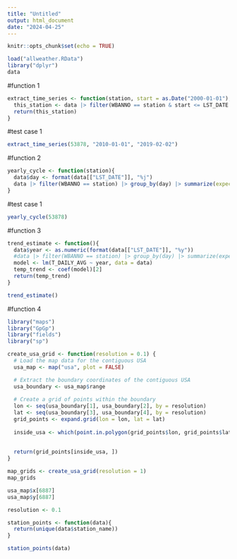---
title: "Untitled"
output: html_document
date: "2024-04-25"
---

```{r setup, include=FALSE}
knitr::opts_chunk$set(echo = TRUE)
```

```{r}
load("allweather.RData")
library("dplyr")
data

```

#function 1
```{r}

extract_time_series <- function(station, start = as.Date("2000-01-01"), end = as.Date("2024-05-07")){
  this_station <- data |> filter(WBANNO == station & start <= LST_DATE & end >= LST_DATE)
  return(this_station)
}
```

#test case 1
```{r}
extract_time_series(53878, "2010-01-01", "2019-02-02")
```


#function 2

```{r}
yearly_cycle <- function(station){
  data$day <- format(data[["LST_DATE"]], "%j")
  data |> filter(WBANNO == station) |> group_by(day) |> summarize(expected_avg_temp = mean(T_DAILY_AVG, na.rm = TRUE))
}

```
#test case 1
```{r}
yearly_cycle(53878)

```
#function 3
```{r}
trend_estimate <- function(){
  data$year <- as.numeric(format(data[["LST_DATE"]], "%y"))
  #data |> filter(WBANNO == station) |> group_by(day) |> summarize(expected_avg_temp = mean(T_DAILY_AVG, na.rm = TRUE))
  model <- lm(T_DAILY_AVG ~ year, data = data)
  temp_trend <- coef(model)[2]
  return(temp_trend)
}
```

```{r}
trend_estimate()
```
#function 4
```{r}

library("maps")
library("GpGp")
library("fields")
library("sp")

```



```{r}
create_usa_grid <- function(resolution = 0.1) {
  # Load the map data for the contiguous USA
  usa_map <- map("usa", plot = FALSE)

  # Extract the boundary coordinates of the contiguous USA
  usa_boundary <- usa_map$range
  
  # Create a grid of points within the boundary
  lon <- seq(usa_boundary[1], usa_boundary[2], by = resolution)
  lat <- seq(usa_boundary[3], usa_boundary[4], by = resolution)
  grid_points <- expand.grid(lon = lon, lat = lat)
 
  inside_usa <- which(point.in.polygon(grid_points$lon, grid_points$lat, usa_map$x[1:6886], usa_map$y[1:6886]) == 1)
  
  
  return(grid_points[inside_usa, ])
}

map_grids <- create_usa_grid(resolution = 1)
map_grids

usa_map$x[6887]
usa_map$y[6887]

resolution <- 0.1


```


```{r}
station_points <- function(data){
  return(unique(data$station_name))
}

station_points(data)
```

